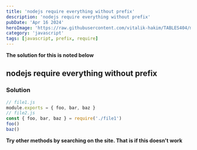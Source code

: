 ```yaml
---
title: 'nodejs require everything without prefix'
description: 'nodejs require everything without prefix'
pubDate: 'Apr 16 2024'
heroImage: 'https://raw.githubusercontent.com/vitalik-hakim/TABLES404/main/error_b/JavaScript.png'
category: 'javascript'
tags: [javascript, prefix, require]
---
```


**The solution for this is noted below**

## nodejs require everything without prefix

### Solution

```javascript
// file1.js
module.exports = { foo, bar, baz }
// file2.js
const { foo, bar, baz } = require('./file1')
foo()
baz()
```

**Try other methods by searching on the site. That is if this doesn't work**
